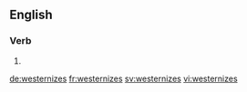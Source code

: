 ==English==

===Verb===
{{head|en}}

# {{en-third-person singular of|westernize}}

[[de:westernizes]]
[[fr:westernizes]]
[[sv:westernizes]]
[[vi:westernizes]]